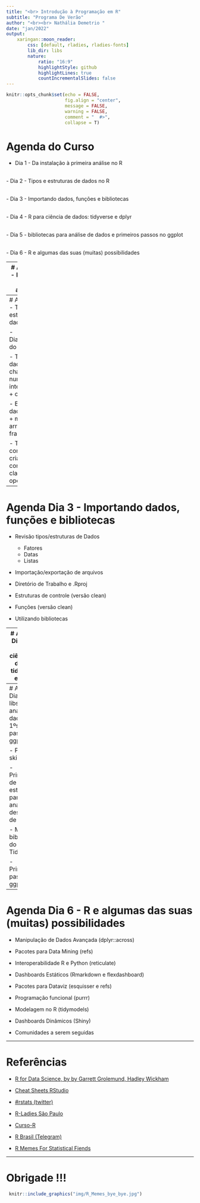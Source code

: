 ```yaml
---
title: "<br> Introdução à Programação em R"
subtitle: "Programa De Verão"
author: "<br><br> Nathália Demetrio "
date: "jan/2022"
output:
    xaringan::moon_reader:
        css: [default, rladies, rladies-fonts]
        lib_dir: libs
        nature:
            ratio: "16:9"
            highlightStyle: github
            highlightLines: true
            countIncrementalSlides: false
---
```



```r
knitr::opts_chunk$set(echo = FALSE, 
                      fig.align = "center", 
                      message = FALSE, 
                      warning = FALSE, 
                      comment = "  #>", 
                      collapse = T)
```



# Agenda do Curso

- Dia 1 - Da instalação à primeira análise no R

<br>
- Dia 2 - Tipos e estruturas de dados no R

<br>
- Dia 3 - Importando dados, funções e bibliotecas

<br>
- Dia 4 - R para ciência de dados: tidyverse e dplyr

<br>
- Dia 5 - bibliotecas para análise de dados e primeiros passos no ggplot

<br>
- Dia 6 - R e algumas das suas (muitas) possibilidades



---
# Agenda Dia 1 - Da instalação à primeira análise no R

- Apresentações 

- Contextualizando o R

- Instalação o R e a IDE Rstudio

- Um tour pelo Rstudio

- R como calculadora

- Operadores lógicos

- Entendendo funções

- Criando objetos

- Primeiras estatísticas descritivas


---
# Agenda Dia 2 - Tipos e estruturas de dados no R

- Dialetos/sintaxes do R

- Tipos de dados
    + character
    + numeric 
    + integer
    + logical
    + complex
    + raw
    
- Estruturas de dados
    + vetores
    + matrizes
    + arrays
    + data frames
    + listas
    
- Trabalhando com dados: criação, consulta, classes e operações




---

# Agenda Dia 3 - Importando dados, funções e bibliotecas

- Revisão tipos/estruturas de Dados
    + Fatores
    + Datas
    + Listas 

- Importação/exportação de arquivos

- Diretório de Trabalho e .Rproj

- Estruturas de controle (versão clean)

- Funções (versão clean)

- Utilizando bibliotecas



---
# Agenda Dia 4 - R para ciência de dados: tidyverse e dplyr 

- RevisãoCiência de Dados, Estatística, Data Mining, e ... vs. R

- O que são dados Tidy 

- O que é um tibble? ( vs. data.frame)

- O que é o operador Pipe?

- Utilizando a gramática Pipe

- As bibliotecas do Tidyverse

- practice: explorando a base de dados do titanic com o dplyr 

- cheatsheet: o que são, onde encontrar e porque usar.




---
# Agenda Dia 5 - libs p/ análise de dados e 1ºs passos no ggplot

-  Pacote skimr

- Princípios de estatística para análise descritiva de dados

- Mais bibliotecas do Tidyverse

- Primeiros passos no ggplot






---
# Agenda Dia 6 - R e algumas das suas (muitas) possibilidades

 - Manipulação de Dados Avançada (dplyr::across)
 
 - Pacotes para Data Mining (refs)
 
 - Interoperabilidade R e Python (reticulate)
 
 - Dashboards Estáticos (Rmarkdown e flexdashboard)
 
 - Pacotes para Dataviz (esquisser e refs)
 
 - Programação funcional (purrr)
 
 - Modelagem no R (tidymodels)
 
 - Dashboards Dinâmicos (Shiny)
 
 - Comunidades a serem seguidas




---

# Referências

- [R for Data Science, by by Garrett Grolemund, Hadley Wickham](https://r4ds.had.co.nz/)

- [Cheat Sheets RStudio](https://rstudio.com/resources/cheatsheets/)

- [#rstats (twitter)](https://twitter.com/hashtag/rstats) 

- [R-Ladies São Paulo](https://github.com/rladies/meetup-presentations_sao-paulo)

- [Curso-R](https://www.curso-r.com/)

- [R Brasil (Telegram)](https://t.me/rbrasiloficial) 

- [R Memes For Statistical Fiends](https://www.facebook.com/Rmemes0/)



---
# Obrigade !!!


```r
 knitr::include_graphics("img/R_Memes_bye_bye.jpg")
```


 